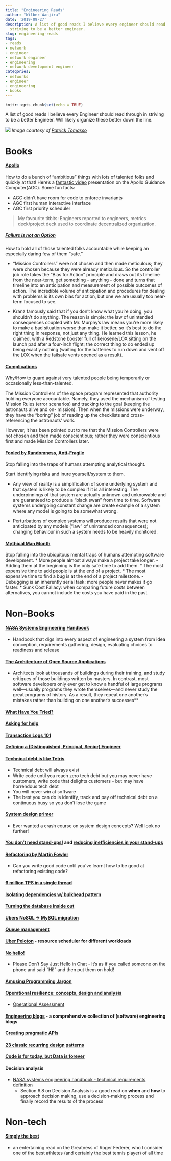 ```yaml
---
title: "Engineering Reads"
author: "Wilber Wanjira"
date: '2019-09-27'
description: A list of good reads I believe every engineer should read through in
  striving to be a better engineer.
slug: engineering-reads
tags:
- reads
- network
- engineer
- network engineer
- engineering
- network development engineer
categories:
- networks
- engineer
- engineering
- books
---
```


```r
knitr::opts_chunk$set(echo = TRUE)
```
A list of good reads I believe every Engineer should read through in
striving to be a better Engineer. Will likely organize these better down
the line.


![](/img/fika_cafe_toronto.jpeg)
*Image courtesy of [Patrick Tomasso](https://unsplash.com/@impatrickt)*

# Books
#### [Apollo](http://www.amazon.com/Apollo-Charles-Murray/dp/0976000806/ref=sr_1_2?ie=UTF8&qid=1435698385&sr=8-2&keywords=apollo)
How to do a bunch of "ambitious" things with lots of talented folks and
quickly at that\!
Here's a [fantastic video](https://www.youtube.com/watch?v=xY45YE7ggng) presentation on the Apollo Guidance Computer(AGC). Some fun facts:

  - AGC didn't have room for code to enforce invariants
  - AGC first human interactive interface
  - AGC first priority scheduler
  
> My favourite titbits: Engineers reported to engineers, metrics deck/project deck used to coordinate decentralized organization.

##### [Failure is not an Option](http://www.amazon.com/Failure-Not-Option-Mission-Control/dp/1439148813/)

How to hold all of those talented folks accountable while keeping an
especially daring few of them "safe."

* "Mission Controllers" were not chosen and then made
    meticulous; they were chosen because they were already meticulous.
    So the controller job role takes the "Bias for Action" principle and
    draws out its timeline from the near-term, get something -- anything
    -- done and turns that timeline into an anticipation and measurement
    of possible outcomes of action. The incredible volume of
    anticipation and procedures for dealing with problems is its own
    bias for action, but one we are usually too near-term focused to
    see.

* Kranz famously said that if you don't know what you're doing, you
    shouldn't do anything. The reason is simple: the law of unintended
    consequences coupled with Mr. Murphy's law means you're more likely
    to make a bad situation worse than make it better, so it's best to
    do the right thing in response, not just any thing. He learned this
    lesson, he claimed, with a Redstone booster full of kerosene/LOX
    sitting on the launch pad after a four-inch flight; the correct
    thing to do ended up being exactly nothing (waiting for the
    batteries to run down and vent off the LOX when the failsafe vents
    opened as a result).

#### [Complications](http://www.amazon.com/Complications-Surgeons-Notes-Imperfect-Science/dp/0312421702)

Why/How to guard against very talented people being temporarily or
occasionally less-than-talented.

The Mission Controllers of the space program represented that authority
holding everyone accountable. Namely, they used the mechanism of testing
Mission Rules (error scenarios) and tracking to the goal (keeping the
astronauts alive and on- mission). Then when the missions were underway,
they have the "boring" job of reading up the checklists and
cross-referencing the astronauts' work.

However, it has been pointed out to me that the Mission Controllers were
not chosen and then made conscientious; rather they were conscientious
first and made Mission Controllers later.

#### [Fooled by Randomness,](http://www.amazon.com/Fooled-Randomness-Hidden-Markets-Incerto/dp/0812975219/) [Anti-Fragile](http://www.amazon.com/Antifragile-Things-That-Disorder-Incerto/dp/0812979680/)

Stop falling into the traps of humans attempting analytical thought.

Start identifying risks and inure yourself/system to them.

*   Any view of reality is a simplification of some underlying system
    and that system is likely to be complex if it is all interesting.
    The underpinnings of that system are actually unknown and unknowable
    and are guaranteed to produce a "black swan" from time to time.
    Software systems undergoing constant change are create example of a
    system where any model is going to be somewhat wrong.

*   Perturbations of complex systems will produce results that were not
    anticipated by any models ("law" of unintended consequences);
    changing behaviour in such a system needs to be heavily monitored.

####  [Mythical Man Month](http://www.amazon.com/Mythical-Man-Month-Software-Engineering-Anniversary/dp/0201835959/)

Stop falling into the ubiquitous mental traps of humans attempting software development.
* More people almost always make a project take longer.
  - Adding them at the beginning is the only safe time to add them.
* The most expensive time to add people is at the end of a project.
* The most expensive time to find a bug is at the end of a project
milestone.
  - Debugging is an inherently serial task: more people never makes it
    go faster.
* Sunk Cost Fallacy: when comparing future costs between alternatives, you
cannot include the costs you have paid in the past.

# Non-Books

#### [NASA Systems Engineering Handbook](https://www.nasa.gov/sites/default/files/atoms/files/nasa_systems_engineering_handbook_0.pdf)

* Handbook that digs into every aspect of engineering a system from
    idea conception, requirements gathering, design, evaluating choices
    to readiness and release

#### [The Architecture of Open Source Applications](http://aosabook.org/en/index.html)

* Architects look at thousands of buildings during their training,
    and study critiques of those buildings written by masters. In
    contrast, most software developers only ever get to know a handful
    of large programs well—usually programs they wrote themselves—and
    never study the great programs of history. As a result, they repeat
    one another's mistakes rather than building on one another's
    successes**
    
#### [What Have You Tried?](http://mattgemmell.com/what-have-you-tried/)

#### [Asking for help](https://spin.atomicobject.com/2017/07/05/asking-for-help/)

#### [Transaction Logs 101](https://engineering.linkedin.com/distributed-systems/log-what-every-software-engineer-should-know-about-real-time-datas-unifying)

#### [Defining a (Distinguished, Principal, Senior) Engineer](https://blog.jessfraz.com/post/defining-a-distinguished-engineer/)

#### [Technical debt is like Tetris](https://medium.com/@erichiggins/technical-debt-is-like-tetris-168f64d8b700)

* Technical debt will always exist
* Write code until you reach zero tech debt but you may never have customers, write code that delights customers - but may have horrendous tech debt
* You will never win at software
* The best you can do is identify, track and pay off technical debt on a continuous busy so you don’t lose the game

#### [System design primer](https://github.com/donnemartin/system-design-primer/)
* Ever wanted a crash course on system design concepts? Well look no
    further\!

#### [You don’t need stand-ups\!](https://medium.com/@jsonpify/you-dont-need-standup-9a74782517c1) and [reducing inefficiencies in your stand-ups](https://medium.com/@MagnusDahlgren/is-your-daily-stand-up-a-daily-waste-of-time-119cde2b522e)

#### [Refactoring by Martin Fowler](https://martinfowler.com/books/refactoring.html)
* Can you write good code until you've learnt how to be good at
    refactoring existing code?

#### [6 million TPS in a single thread](https://martinfowler.com/articles/lmax.html)

#### [Isolating dependencies w/ bulkhead pattern](https://github.com/Netflix/Hystrix/wiki/How-it-Works#Isolation)

#### [Turning the database inside out](https://www.confluent.io/blog/turning-the-database-inside-out-with-apache-samza/)

#### [Ubers NoSQL -\> MySQL migration](https://eng.uber.com/mysql-migration/)

#### [Queue management](https://blog.acolyer.org/2015/11/19/fail-at-scale-controlling-queue-delay/)

#### [Uber Peloton](https://eng.uber.com/peloton/) - resource scheduler for different workloads

#### [No hello\!](http://www.nohello.com/)
*  Please Don't Say Just Hello in Chat - It's as if you called someone
    on the phone and said "Hi\!" and then put them on hold\!

#### [Amusing Programming Jargon](https://blog.codinghorror.com/new-programming-jargon/)

#### [Operational resilience: concepts, design and analysis](http://www.nature.com/articles/srep19540)
* [Operational Assessment](https://w.amazon.com/index.php/User:Darinm/OperationalAssessments)

#### [Engineering blogs](https://github.com/kilimchoi/engineering-blogs) - a comprehensive collection of (software) engineering blogs

#### [Creating pragmatic APIs](https://www.vinaysahni.com/best-practices-for-a-pragmatic-restful-api)

#### [23 classic recurring design patterns](https://en.wikipedia.org/wiki/Design_Patterns)

#### [Code is for today, but Data is forever](https://w.amazon.com/index.php/Ion/Patterns/Data_is_Forever)

#### Decision analysis
*  [NASA systems engineering handbook - technical requirements
    definition](https://www.nasa.gov/sites/default/files/atoms/files/nasa_systems_engineering_handbook_0.pdf)
    - Section 6.8 on Decision Analysis is a good read on **when** and
    **how** to approach decision making, use a decision-making process
    and finally record the results of the process

# Non-tech

#### [Simply the best](http://www.nytimes.com/2006/08/20/sports/playmagazine/20federer.html)
* an entertaining read on the Greatness of Roger Federer, who I consider one of the best athletes (and certainly the best tennis player) of all time
